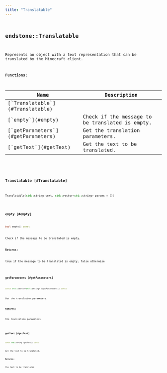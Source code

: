 ```yaml
---
title: "Translatable"
---
```


## <code className="doc-symbol doc-symbol-class"/> endstone::Translatable

Represents an object with a text representation that can be translated by the Minecraft client.


















**Functions:**

<table>
<thead>
   <tr>
      <th>Name</th>
      <th>Description</th>
   </tr>
</thead>
<tbody>
<tr key="classendstone_1_1_translatable_1a9aa73dc65b0117858f5ff0d62c441029">
    <td>[`Translatable`](#Translatable)</td>
    <td></td>
</tr>
<tr key="classendstone_1_1_translatable_1aeb41cd43cf6f4123c5159e1958e4c383">
    <td>[`empty`](#empty)</td>
    <td>Check if the message to be translated is empty.</td>
</tr>
<tr key="classendstone_1_1_translatable_1a70e78893682fb89d49eb95f01d1ef60f">
    <td>[`getParameters`](#getParameters)</td>
    <td>Get the translation parameters.</td>
</tr>
<tr key="classendstone_1_1_translatable_1a74a8227d976679d03711bbe75155d4a9">
    <td>[`getText`](#getText)</td>
    <td>Get the text to be translated.</td>
</tr>
</tbody>
</table>

### <code className="doc-symbol doc-symbol-function"/> Translatable [#Translatable]

```cpp
Translatable(std::string text, std::vector<std::string> params = {})
```
### <code className="doc-symbol doc-symbol-function"/> empty [#empty]

```cpp
bool empty() const
```

Check if the message to be translated is empty.





**Returns:**

true if the message to be translated is empty, false otherwise 





        
### <code className="doc-symbol doc-symbol-function"/> getParameters [#getParameters]

```cpp
const std::vector<std::string> &getParameters() const
```

Get the translation parameters.





**Returns:**

the translation parameters 





        
### <code className="doc-symbol doc-symbol-function"/> getText [#getText]

```cpp
const std::string &getText() const
```

Get the text to be translated.





**Returns:**

the text to be translated 





        